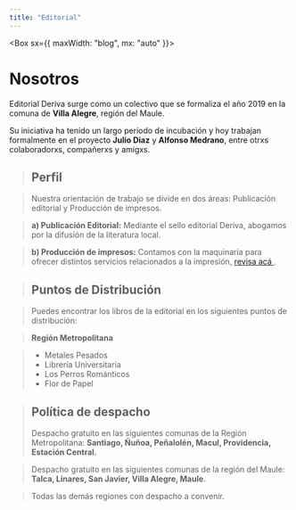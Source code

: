 ```yaml
---
title: "Editorial"
---
```


<Box sx={{ maxWidth: "blog", mx: "auto" }}>

# Nosotros

Editorial Deriva surge como un colectivo que se formaliza el año 2019 en la comuna de **Villa Alegre**, región del Maule.

Su iniciativa ha tenido un largo período de incubación y hoy trabajan
formalmente en el proyecto **Julio Díaz** y **Alfonso Medrano**,
entre otrxs colaboradorxs, compañerxs y amigxs.

> ## Perfil

> Nuestra orientación de trabajo se divide en dos áreas: Publicación editorial y Producción de impresos.

> **a) Publicación Editorial:** Mediante el sello editorial Deriva, abogamos por la difusión de la literatura local.

> **b) Producción de impresos:** Contamos con la maquinaria para ofrecer distintos servicios relacionados a la impresión, [revisa acá ](/impresos).

> ## Puntos de Distribución

> Puedes encontrar los libros de la editorial en los siguientes puntos de distribución:

> **Región Metropolitana**

> - Metales Pesados
> - Librería Universitaria
> - Los Perros Románticos
> - Flor de Papel

> ## Política de despacho
>
> Despacho gratuito en las siguientes comunas de la Región Metropolitana: **Santiago, Ñuñoa, Peñalolén, Macul, Providencia, Estación Central.**

> Despacho gratuito en las siguientes comunas de la región del Maule: **Talca, Linares, San Javier, Villa Alegre, Maule**.

> Todas las demás regiones con despacho a convenir.

</Box>

